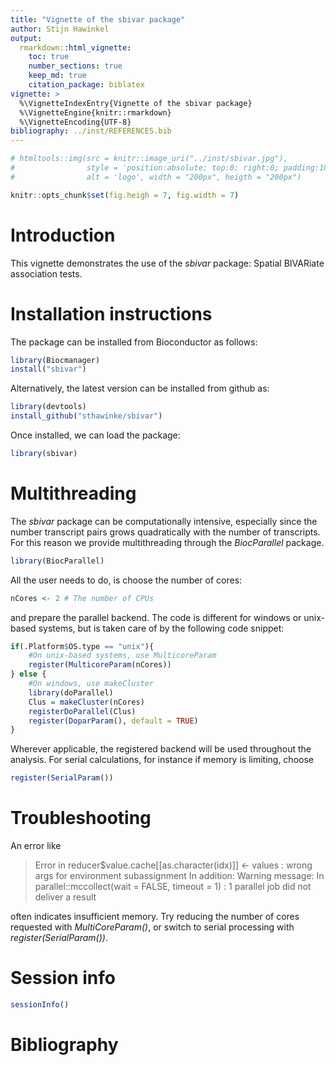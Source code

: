 ```yaml
---
title: "Vignette of the sbivar package"
author: Stijn Hawinkel
output: 
  rmarkdown::html_vignette:
    toc: true
    number_sections: true
    keep_md: true
    citation_package: biblatex
vignette: >
  %\VignetteIndexEntry{Vignette of the sbivar package}
  %\VignetteEngine{knitr::rmarkdown}
  %\VignetteEncoding{UTF-8}
bibliography: ../inst/REFERENCES.bib 
---
```


```r
# htmltools::img(src = knitr::image_uri("../inst/sbivar.jpg"), 
#                style = 'position:absolute; top:0; right:0; padding:10px;',
#                alt = 'logo', width = "200px", heigth = "200px")
```

```r
knitr::opts_chunk$set(fig.heigh = 7, fig.width = 7)
```

# Introduction

This vignette demonstrates the use of the _sbivar_ package: Spatial BIVARiate association tests.

\setcounter{tocdepth}{5}
\tableofcontents

# Installation instructions

The package can be installed from Bioconductor as follows:

```r
library(Biocmanager)
install("sbivar")
```

Alternatively, the latest version can be installed from github as:

```r
library(devtools)
install_github("sthawinke/sbivar")
```

Once installed, we can load the package:

```r
library(sbivar)
```

# Multithreading

The _sbivar_ package can be computationally intensive, especially since the number transcript pairs grows quadratically with the number of transcripts. For this reason we provide multithreading through the _BiocParallel_ package. 

```r
library(BiocParallel)
```

All the user needs to do, is choose the number of cores: 

```r
nCores <- 2 # The number of CPUs
```

and prepare the parallel backend. The code is different for windows or unix-based systems, but is taken care of by the following code snippet:

```r
if(.Platform$OS.type == "unix"){
    #On unix-based systems, use MulticoreParam
    register(MulticoreParam(nCores))
} else {
    #On windows, use makeCluster
    library(doParallel)
    Clus = makeCluster(nCores)
    registerDoParallel(Clus)
    register(DoparParam(), default = TRUE)
}
```

Wherever applicable, the registered backend will be used throughout the analysis.
For serial calculations, for instance if memory is limiting, choose

```r
register(SerialParam())
```

# Troubleshooting

An error like 

> Error in reducer$value.cache[[as.character(idx)]] <- values : 
>  wrong args for environment subassignment
> In addition: Warning message:
> In parallel::mccollect(wait = FALSE, timeout = 1) :
>  1 parallel job did not deliver a result

often indicates insufficient memory. Try reducing the number of cores requested with _MultiCoreParam()_,
or switch to serial processing with _register(SerialParam())_.
 
# Session info

```r
sessionInfo()
```

# Bibliography

\printbibliography 
